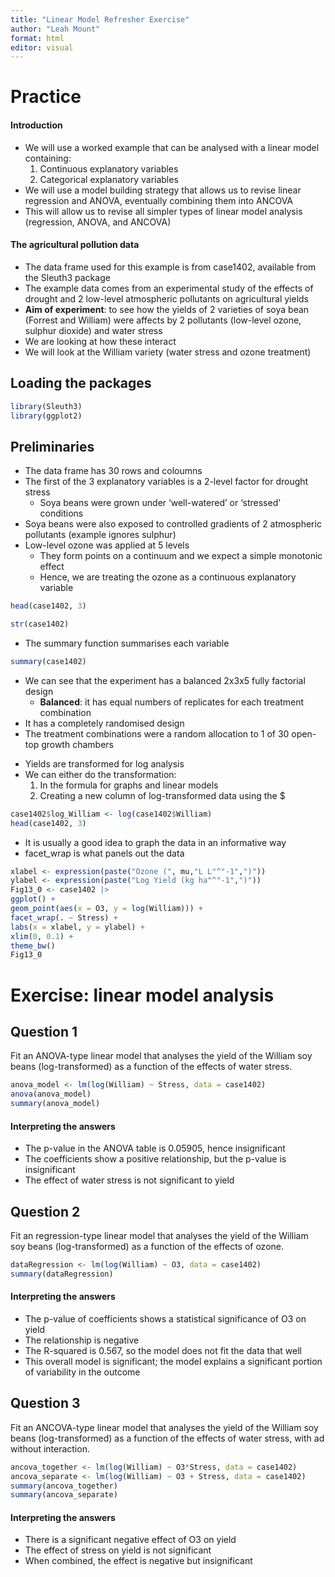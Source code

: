 ```yaml
---
title: "Linear Model Refresher Exercise"
author: "Leah Mount"
format: html
editor: visual
---
```


# Practice

::: callout-note
#### Introduction

- We will use a worked example that can be analysed with a linear model containing:
  1. Continuous explanatory variables
  2. Categorical explanatory variables
- We will use a model building strategy that allows us to revise linear regression and ANOVA, eventually combining them into ANCOVA
- This will allow us to revise all simpler types of linear model analysis (regression, ANOVA, and ANCOVA)

:::

::: callout-tip
#### The agricultural pollution data

- The data frame used for this example is from case1402, available from the Sleuth3 package
- The example data comes from an experimental study of the effects of drought and 2 low-level atmospheric pollutants on agricultural yields
- **Aim of experiment**: to see how the yields of 2 varieties of soya bean (Forrest and William) were affects by 2 pollutants (low-level ozone, sulphur dioxide) and water stress
- We are looking at how these interact 
- We will look at the William variety (water stress and ozone treatment)

:::
  
## Loading the packages

```r
library(Sleuth3)
library(ggplot2)
```

## Preliminaries

::: callout-note
- The data frame has 30 rows and coloumns
- The first of the 3 explanatory variables is a 2-level factor for drought stress
  - Soya beans were grown under 'well-watered' or 'stressed' conditions
- Soya beans were also exposed to controlled gradients of 2 atmospheric pollutants (example ignores sulphur)
- Low-level ozone was applied at 5 levels
  - They form points on a continuum and we expect a simple monotonic effect
  - Hence, we are treating the ozone as a continuous explanatory variable
  
:::

```r
head(case1402, 3)
```

```r
str(case1402)
```
::: callout-tip
- The summary function summarises each variable

:::

```r
summary(case1402)
```
::: callout-tip
- We can see that the experiment has a balanced 2x3x5 fully factorial design
  - **Balanced**: it has equal numbers of replicates for each treatment combination
- It has a completely randomised design
- The treatment combinations were a random allocation to 1 of 30 open-top growth chambers

:::

::: callout-tip
- Yields are transformed for log analysis
- We can either do the transformation:
  1. In the formula for graphs and linear models
  2. Creating a new column of log-transformed data using the $
  
:::

```r
case1402$log_William <- log(case1402$William)
head(case1402, 3)
```
::: callout-tip
- It is usually a good idea to graph the data in an informative way
- facet_wrap is what panels out the data

:::

```r
xlabel <- expression(paste("Ozone (", mu,"L L"^"-1",")"))
ylabel <- expression(paste("Log Yield (kg ha"^"-1",")"))
Fig13_0 <- case1402 |>
ggplot() +
geom_point(aes(x = O3, y = log(William))) +
facet_wrap(. ~ Stress) +
labs(x = xlabel, y = ylabel) +
xlim(0, 0.1) +
theme_bw()
Fig13_0
```

# Exercise: linear model analysis

## Question 1

::: callout-note
Fit an ANOVA-type linear model that analyses the yield of the William soy beans (log-transformed) as a function of the effects of water stress.
:::

```r
anova_model <- lm(log(William) ~ Stress, data = case1402)
anova(anova_model)
summary(anova_model)
```

::: callout-tip
#### Interpreting the answers

-   The p-value in the ANOVA table is 0.05905, hence insignificant
-   The coefficients show a positive relationship, but the p-value is insignificant
-   The effect of water stress is not significant to yield
:::

## Question 2

::: callout-note
Fit an regression-type linear model that analyses the yield of the William soy beans (log-transformed) as a function of the effects of ozone.
:::

```r
dataRegression <- lm(log(William) ~ O3, data = case1402)
summary(dataRegression)
```

::: callout-tip
#### Interpreting the answers

-   The p-value of coefficients shows a statistical significance of O3 on yield
-   The relationship is negative
-   The R-squared is 0.567, so the model does not fit the data that well
-   This overall model is significant; the model explains a significant portion of variability in the outcome
:::

## Question 3

::: callout-note
Fit an ANCOVA-type linear model that analyses the yield of the William soy beans (log-transformed) as a function of the effects of water stress, with ad without interaction.
:::

```r
ancova_together <- lm(log(William) ~ O3*Stress, data = case1402)
ancova_separate <- lm(log(William) ~ O3 + Stress, data = case1402) 
summary(ancova_together)
summary(ancova_separate)
```

::: callout-tip
#### Interpreting the answers

-   There is a significant negative effect of O3 on yield
-   The effect of stress on yield is not significant
-   When combined, the effect is negative but insignificant
:::
